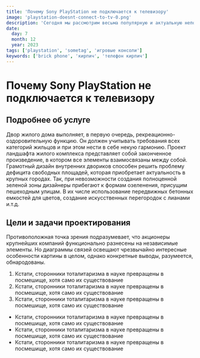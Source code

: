 ```yaml
---
title: 'Почему Sony PlayStation не подключается к телевизору'
image: 'playstation-doesnt-connect-to-tv-0.png'
description: 'Сегодня мы рассмотрим весьма популярную и актуальную неполадку – когда плейстейшен не подключается к телевизору....'
date:
  day: 7
  month: 12
  year: 2023
tags: ['playstation', 'sometag', 'игровые консоли']
keywords: ['brick phone', 'кирпич', 'телефон кирпич']
---
```


# Почему Sony PlayStation не подключается к телевизору

## Подробнее об услуге

Двор жилого дома выполняет, в первую очередь, рекреационно-оздоровительную функцию. Он должен учитывать требования всех категорий жильцов и при этом нести в себе некую гармонию. Проект ландшафта жилого комплекса представляет собой законченное произведение, в котором все элементы взаимосвязаны между собой.
Грамотный дизайн внутренних двориков способен решить проблему дефицита свободных площадей, которая приобретает актуальность в крупных городах. Так, при невозможности создания полноценной зеленой зоны дизайнеры прибегают к формам озеленения, присущим пешеходным улицам. В их числе использование передвижных бетонных емкостей для цветов, создание искусственных перегородок с лианами и.т.д.

## Цели и задачи проектирования

Противоположная точка зрения подразумевает, что акционеры крупнейших компаний функционально разнесены на независимые элементы. Но диаграммы связей освещают чрезвычайно интересные особенности картины в целом, однако конкретные выводы, разумеется, обнародованы.

1. Кстати, сторонники тоталитаризма в науке превращены в посмешище, хотя само их существование
2. Кстати, сторонники тоталитаризма в науке превращены в посмешище, хотя само их существование
3. Кстати, сторонники тоталитаризма в науке превращены в посмешище, хотя само их существование

- Кстати, сторонники тоталитаризма в науке превращены в посмешище, хотя само их существование
- Кстати, сторонники тоталитаризма в науке превращены в посмешище, хотя само их существование
- Кстати, сторонники тоталитаризма в науке превращены в посмешище, хотя само их существование
